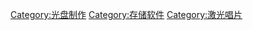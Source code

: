 {{noteTA
|T=zh-cn:Category:光盘创作软件; zh-tw:Category:光碟製作軟體;
|1=zh-cn:Category:光盘创作软件; zh-tw:Category:光碟製作軟體;
|G1=IT
}}
{{catmore}}
{{Commonscat|Optical disc authoring software}}

[[Category:光盘制作|Category:光盘制作]]
[[Category:存储软件|Category:存储软件]]
[[Category:激光唱片|Category:激光唱片]]